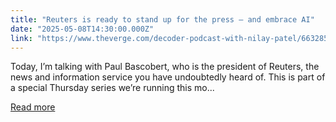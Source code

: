 ```yaml
---
title: "Reuters is ready to stand up for the press — and embrace AI"
date: "2025-05-08T14:30:00.000Z"
link: "https://www.theverge.com/decoder-podcast-with-nilay-patel/663285/reuters-is-ready-to-stand-up-for-the-press-and-embrace-ai"
---
```


Today, I’m talking with Paul Bascobert, who is the president of Reuters, the news and information service you have undoubtedly heard of. This is part of a special Thursday series we’re running this mo...

[Read more](https://www.theverge.com/decoder-podcast-with-nilay-patel/663285/reuters-is-ready-to-stand-up-for-the-press-and-embrace-ai)
